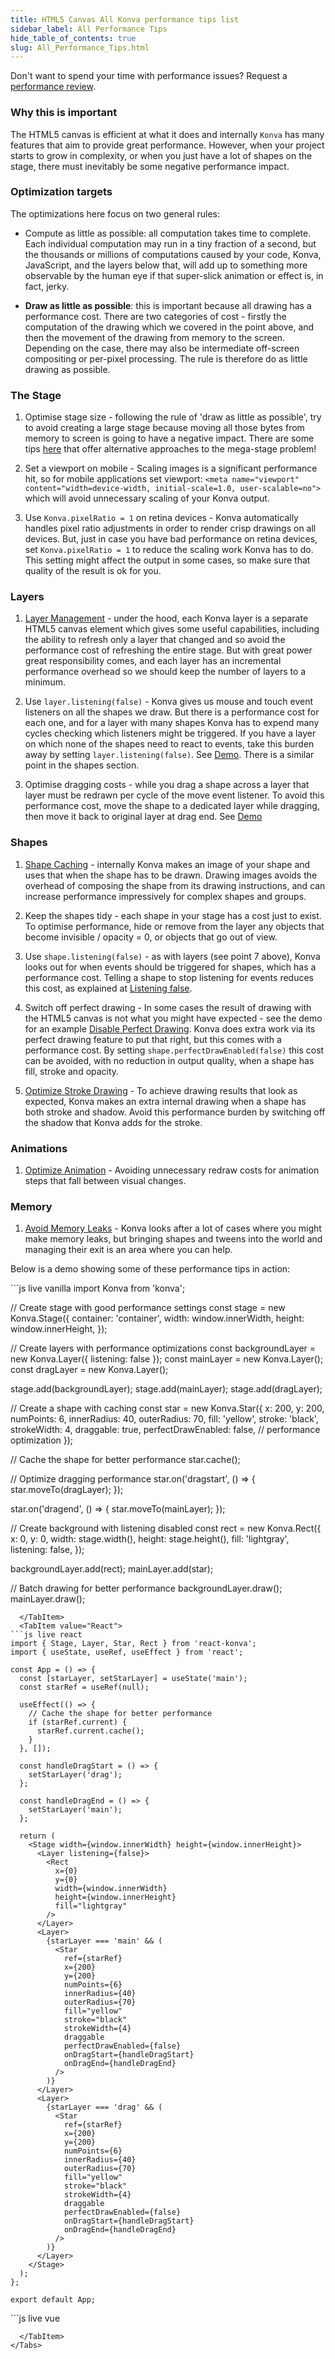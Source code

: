 ```yaml
---
title: HTML5 Canvas All Konva performance tips list
sidebar_label: All Performance Tips
hide_table_of_contents: true
slug: All_Performance_Tips.html
---
```


Don't want to spend your time with performance issues? Request a [performance review](https://lavrton.com/consulting).

### Why this is important

The HTML5 canvas is efficient at what it does and internally `Konva` has many features that aim to provide great performance. However, when your project starts to grow in complexity, or when you just have a lot of shapes on the stage, there must inevitably be some negative performance impact.

### Optimization targets

The optimizations here focus on two general rules:

* Compute as little as possible: all computation takes time to complete. Each individual computation may run in a tiny fraction of a second, but the thousands or millions of computations caused by your code, Konva, JavaScript, and the layers below that, will add up to something more observable by the human eye if that super-slick animation or effect is, in fact, jerky. 

* **Draw as little as possible**: this is important because all drawing has a performance cost. There are two categories of cost - firstly the computation of the drawing which we covered in the point above, and then the movement of the drawing from memory to the screen. Depending on the case, there may also be intermediate off-screen compositing or per-pixel processing. The rule is therefore do as little drawing as possible. 

### The Stage

1. Optimise stage size - following the rule of 'draw as little as possible', try to avoid creating a large stage because moving all those bytes from memory to screen is going to have a negative impact. There are some tips [here](/docs/sandbox/Canvas_Scrolling.html) that offer alternative approaches to the mega-stage problem!

2. Set a viewport on mobile - Scaling images is a significant performance hit, so for mobile applications set viewport: `<meta name="viewport" content="width=device-width, initial-scale=1.0, user-scalable=no">` which will avoid unnecessary scaling of your Konva output.

3. Use `Konva.pixelRatio = 1` on retina devices - Konva automatically handles pixel ratio adjustments in order to render crisp drawings on all devices. But, just in case you have bad performance on retina devices, set `Konva.pixelRatio = 1` to reduce the scaling work Konva has to do. This setting might affect the output in some cases, so make sure that quality of the result is ok for you.

### Layers

1. [Layer Management](/docs/performance/Layer_Management.html) - under the hood, each Konva layer is a separate HTML5 canvas element which gives some useful capabilities, including the ability to refresh only a layer that changed and so avoid the performance cost of refreshing the entire stage. But with great power great responsibility comes, and each layer has an incremental performance overhead so we should keep the number of layers to a minimum.  

2. Use `layer.listening(false)` - Konva gives us mouse and touch event listeners on all the shapes we draw. But there is a performance cost for each one, and for a layer with many shapes Konva has to expend many cycles checking which listeners might be triggered. If you have a layer on which none of the shapes need to react to events, take this burden away by setting `layer.listening(false)`. See [Demo](/docs/sandbox/Animation_Stress_Test.html). There is a similar point in the shapes section.

3. Optimise dragging costs - while you drag a shape across a layer that layer must be redrawn per cycle of the move event listener. To avoid this performance cost, move the shape to a dedicated layer while dragging, then move it back to original layer at drag end. See [Demo](/docs/sandbox/Drag_and_Drop_Stress_Test.html)

### Shapes

1. [Shape Caching](/docs/performance/Shape_Caching.html) - internally Konva makes an image of your shape and uses that when the shape has to be drawn. Drawing images avoids the overhead of composing the shape from its drawing instructions, and can increase performance impressively for complex shapes and groups. 

2. Keep the shapes tidy - each shape in your stage has a cost just to exist. To optimise performance, hide or remove from the layer any objects that become invisible / opacity = 0, or objects that go out of view.

3. Use `shape.listening(false)` - as with layers (see point 7 above), Konva looks out for when events should be triggered for shapes, which has a performance cost. Telling a shape to stop listening for events reduces this cost, as explained at [Listening false](/docs/performance/Listening_False.html).

4. Switch off perfect drawing - In some cases the result of drawing with the HTML5 canvas is not what you might have expected - see the demo for an example [Disable Perfect Drawing](/docs/performance/Disable_Perfect_Draw.html). Konva does extra work via its perfect drawing feature to put that right, but this comes with a performance cost. By setting `shape.perfectDrawEnabled(false)` this cost can be avoided, with no reduction in output quality, when a shape has fill, stroke and opacity.

5. [Optimize Stroke Drawing](/docs/performance/Optimize_Strokes.html) - To achieve drawing results that look as expected, Konva makes an extra internal drawing when a shape has both stroke and shadow. Avoid this performance burden by switching off the shadow that Konva adds for the stroke.

### Animations

1. [Optimize Animation](/docs/performance/Optimize_Animation.html) - Avoiding unnecessary redraw costs for animation steps that fall between visual changes. 

### Memory

1. [Avoid Memory Leaks](/docs/performance/Avoid_Memory_Leaks.html) - Konva looks after a lot of cases where you might make memory leaks, but bringing shapes and tweens into the world and managing their exit is an area where you can help.

Below is a demo showing some of these performance tips in action:


<Tabs>
  <TabItem value="Vanilla" default>
```js live vanilla
import Konva from 'konva';

// Create stage with good performance settings
const stage = new Konva.Stage({
  container: 'container',
  width: window.innerWidth,
  height: window.innerHeight,
});

// Create layers with performance optimizations
const backgroundLayer = new Konva.Layer({ listening: false });
const mainLayer = new Konva.Layer();
const dragLayer = new Konva.Layer();

stage.add(backgroundLayer);
stage.add(mainLayer);
stage.add(dragLayer);

// Create a shape with caching
const star = new Konva.Star({
  x: 200,
  y: 200,
  numPoints: 6,
  innerRadius: 40,
  outerRadius: 70,
  fill: 'yellow',
  stroke: 'black',
  strokeWidth: 4,
  draggable: true,
  perfectDrawEnabled: false, // performance optimization
});

// Cache the shape for better performance
star.cache();

// Optimize dragging performance
star.on('dragstart', () => {
  star.moveTo(dragLayer);
});

star.on('dragend', () => {
  star.moveTo(mainLayer);
});

// Create background with listening disabled
const rect = new Konva.Rect({
  x: 0,
  y: 0,
  width: stage.width(),
  height: stage.height(),
  fill: 'lightgray',
  listening: false,
});

backgroundLayer.add(rect);
mainLayer.add(star);

// Batch drawing for better performance
backgroundLayer.draw();
mainLayer.draw();
```
  </TabItem>
  <TabItem value="React">
```js live react
import { Stage, Layer, Star, Rect } from 'react-konva';
import { useState, useRef, useEffect } from 'react';

const App = () => {
  const [starLayer, setStarLayer] = useState('main');
  const starRef = useRef(null);

  useEffect(() => {
    // Cache the shape for better performance
    if (starRef.current) {
      starRef.current.cache();
    }
  }, []);

  const handleDragStart = () => {
    setStarLayer('drag');
  };

  const handleDragEnd = () => {
    setStarLayer('main');
  };

  return (
    <Stage width={window.innerWidth} height={window.innerHeight}>
      <Layer listening={false}>
        <Rect
          x={0}
          y={0}
          width={window.innerWidth}
          height={window.innerHeight}
          fill="lightgray"
        />
      </Layer>
      <Layer>
        {starLayer === 'main' && (
          <Star
            ref={starRef}
            x={200}
            y={200}
            numPoints={6}
            innerRadius={40}
            outerRadius={70}
            fill="yellow"
            stroke="black"
            strokeWidth={4}
            draggable
            perfectDrawEnabled={false}
            onDragStart={handleDragStart}
            onDragEnd={handleDragEnd}
          />
        )}
      </Layer>
      <Layer>
        {starLayer === 'drag' && (
          <Star
            ref={starRef}
            x={200}
            y={200}
            numPoints={6}
            innerRadius={40}
            outerRadius={70}
            fill="yellow"
            stroke="black"
            strokeWidth={4}
            draggable
            perfectDrawEnabled={false}
            onDragStart={handleDragStart}
            onDragEnd={handleDragEnd}
          />
        )}
      </Layer>
    </Stage>
  );
};

export default App;
```
  </TabItem>
  <TabItem value="Vue">
```js live vue
<template>
  <v-stage :config="stageSize">
    <v-layer :config="{ listening: false }">
      <v-rect :config="rectConfig" />
    </v-layer>
    <v-layer>
      <v-star
        v-if="starLayer === 'main'"
        ref="starRef"
        :config="starConfig"
        @dragstart="handleDragStart"
        @dragend="handleDragEnd"
      />
    </v-layer>
    <v-layer>
      <v-star
        v-if="starLayer === 'drag'"
        ref="starRef"
        :config="starConfig"
        @dragstart="handleDragStart"
        @dragend="handleDragEnd"
      />
    </v-layer>
  </v-stage>
</template>

<script setup>
import { ref, onMounted } from 'vue';

const stageSize = {
  width: window.innerWidth,
  height: window.innerHeight
};

const rectConfig = {
  x: 0,
  y: 0,
  width: window.innerWidth,
  height: window.innerHeight,
  fill: 'lightgray'
};

const starConfig = {
  x: 200,
  y: 200,
  numPoints: 6,
  innerRadius: 40,
  outerRadius: 70,
  fill: 'yellow',
  stroke: 'black',
  strokeWidth: 4,
  draggable: true,
  perfectDrawEnabled: false
};

const starLayer = ref('main');
const starRef = ref(null);

onMounted(() => {
  // Cache the shape for better performance
  if (starRef.value) {
    starRef.value.getNode().cache();
  }
});

const handleDragStart = () => {
  starLayer.value = 'drag';
};

const handleDragEnd = () => {
  starLayer.value = 'main';
};
</script>
```
  </TabItem>
</Tabs> 